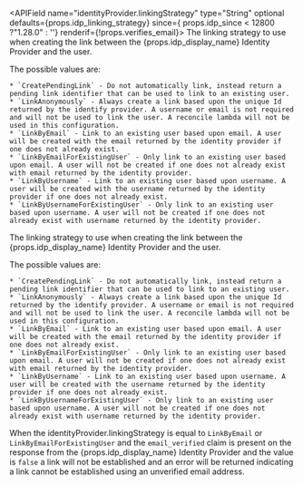 
<APIField name="identityProvider.linkingStrategy" type="String" optional defaults={props.idp_linking_strategy} since={ props.idp_since < 12800 ?"1.28.0" : ''} renderif={!props.verifies_email}>
  The linking strategy to use when creating the link between the {props.idp_display_name} Identity Provider and the user.

  The possible values are:

    * `CreatePendingLink` - Do not automatically link, instead return a pending link identifier that can be used to link to an existing user.
    * `LinkAnonymously` - Always create a link based upon the unique Id returned by the identify provider. A username or email is not required and will not be used to link the user. A reconcile lambda will not be used in this configuration.
    * `LinkByEmail` - Link to an existing user based upon email. A user will be created with the email returned by the identity provider if one does not already exist.
    * `LinkByEmailForExistingUser` - Only link to an existing user based upon email. A user will not be created if one does not already exist with email returned by the identity provider.
    * `LinkByUsername` - Link to an existing user based upon username. A user will be created with the username returned by the identity provider if one does not already exist.
    * `LinkByUsernameForExistingUser` - Only link to an existing user based upon username. A user will not be created if one does not already exist with username returned by the identity provider.
</APIField>
<APIField name="identityProvider.linkingStrategy" type="String" optional defaults={props.idp_linking_strategy} since={ props.idp_since < 12800 ?"1.28.0" : ''} renderif={!!props.verifies_email}>
  The linking strategy to use when creating the link between the {props.idp_display_name} Identity Provider and the user.

  The possible values are:

    * `CreatePendingLink` - Do not automatically link, instead return a pending link identifier that can be used to link to an existing user.
    * `LinkAnonymously` - Always create a link based upon the unique Id returned by the identify provider. A username or email is not required and will not be used to link the user. A reconcile lambda will not be used in this configuration.
    * `LinkByEmail` - Link to an existing user based upon email. A user will be created with the email returned by the identity provider if one does not already exist.
    * `LinkByEmailForExistingUser` - Only link to an existing user based upon email. A user will not be created if one does not already exist with email returned by the identity provider.
    * `LinkByUsername` - Link to an existing user based upon username. A user will be created with the username returned by the identity provider if one does not already exist.
    * `LinkByUsernameForExistingUser` - Only link to an existing user based upon username. A user will not be created if one does not already exist with username returned by the identity provider.

  When the <InlineField>identityProvider.linkingStrategy</InlineField> is equal to `LinkByEmail` or `LinkByEmailForExistingUser` and the `email_verified` claim is present on the response from the {props.idp_display_name} Identity Provider and the value is `false` a link will not be established and an error will be returned indicating a link cannot be established using an unverified email address.
</APIField>
